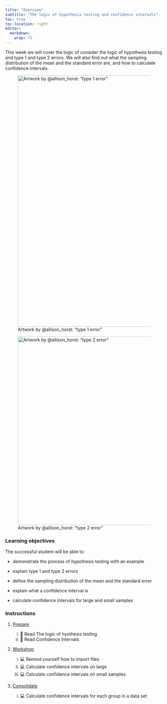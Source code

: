 ```yaml
---
title: "Overview"
subtitle: "The logic of hypothesis testing and confidence intervals"
toc: true
toc-location: right
editor: 
  markdown: 
    wrap: 72
---
```


This week we will cover the logic of consider the logic of hypothesis
testing and type 1 and type 2 errors. We will also find out what the
sampling distribution of the mean and the standard error are, and how to
calculate confidence intervals.

![Artwork by @allison_horst:  "type 1 error"](images/type-1-error.png){fig-alt="A cute population with a normal distribution with two samples, one which happens to have at mean at the low end of the population and one at the high end. The population is saying 'yes, I'm still sure I birthed both you'. Because these samples are relatively rare - would happen less than 5% of the time - we would conclude they did not come from this population. That would be making a type 1 error." width="800"}


![Artwork by @allison_horst:  "type 2 error"](images/type-2-error.png){fig-alt="Two cute populations with a normal distribution with very little overlap. There are two samples, one which happens to have at mean at the low end of one population and and the other at the high end of the other population so that the two samples are close togther. Deciding these two samples were from the same population would be making a type 2 error." width="600"}

### Learning objectives

The successful student will be able to:

-   demonstrate the process of hypothesis testing with an example

-   explain type 1 and type 2 errors

-   define the sampling distribution of the mean and the standard error

-   explain what a confidence interval is

-   calculate confidence intervals for large and small samples

### Instructions

1.  [Prepare](study_before_workshop.qmd)

    i.  📖 Read The logic of hyothesis testing
    ii. 📖 Read Confidence Intervals

2.  [Workshop](workshop.qmd)

    i.  💻 Remind yourself how to import files
    ii. 💻 Calculate confidence intervals on large
    iii. 💻 Calculate confidence intervals on small samples.

3.  [Consolidate](study_after_workshop.qmd)

    i.  💻 Calculate confidence intervals for each group in a data set

